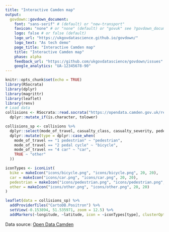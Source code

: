 ```yaml
---
title: "Interactive Camden map"
output:
  govdown::govdown_document:
    font: "sans-serif" # (default) or "new-transport"
    favicon: "none" # or "none" (default) or "govuk" see ?govdown_document
    logo: false # or false (default)
    logo_url: "https://ukgovdatascience.github.io/govdown/"
    logo_text: "As tech demo"
    page_title: "Interactive Camden map"
    title: "Interactive Camden map"
    phase: alpha
    feedback_url: "https://github.com/ukgovdatascience/govdown/issues"
    google_analytics: "UA-12345678-90"
---
```


```r
knitr::opts_chunk$set(echo = TRUE)
library(RSocrata)
library(dplyr)
library(magrittr)
library(leaflet)
library(renv)
# Load data
collisions <- RSocrata::read.socrata("https://opendata.camden.gov.uk/resource/puar-wf4h.csv") %>%
  dplyr::mutate_if(is.character, tolower)
```

```r
collisions_sp <- collisions %>%
  dplyr::select(mode_of_travel, casualty_class, casualty_severity, pedestrian_crossing, longitude, latitude) %>%
  dplyr::mutate(type = dplyr::case_when(
    mode_of_travel == "1 pedestrian" ~ "pedestrian",
    mode_of_travel == "2 pedal cycle" ~ "bicycle",
    mode_of_travel == "4 car" ~ "car",
    TRUE ~ "other"
  ))
```

```r
iconTypes <- iconList(
  bike = makeIcon("icons/bicycle.png", "icons/bicycle.png", 20, 20),
  car = makeIcon("icons/car.png", "icons/car.png", 20, 20),
  pedestrian = makeIcon("icons/pedestrian.png", "icons/pedestrian.png", 20, 20),
  other = makeIcon("icons/other.png", "icons/other.png", 20, 20)
)
```

```r
leaflet(data = collisions_sp) %>% 
  addProviderTiles("CartoDB.Positron") %>% 
  setView(-0.153894, 51.535971, zoom = 12.5) %>% 
  addMarkers(~longitude, ~latitude, icon = ~iconTypes[type], clusterOptions = markerClusterOptions())
```

Data source: [Open Data Camden](https://opendata.camden.gov.uk/Transport/Road-Collision-Casualties-In-Camden/puar-wf4h)
